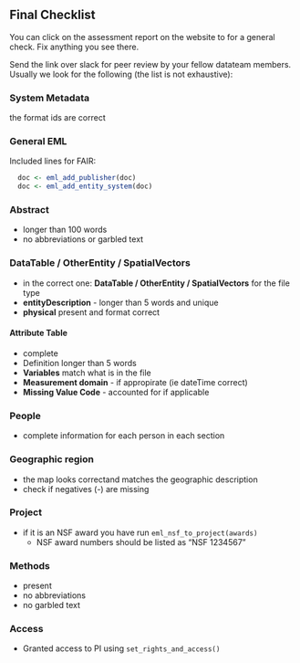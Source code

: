
## Final Checklist

You can click on the  assessment report on the website to for a general check. Fix anything you see there.

Send the link over slack for peer review by your fellow datateam members. Usually we look for the following (the list is not exhaustive):

### System Metadata
the format ids are correct

### General EML
Included lines for FAIR:
```r
  doc <- eml_add_publisher(doc)
  doc <- eml_add_entity_system(doc)
```
  
### Abstract
- longer than 100 words
- no abbreviations or garbled text

### DataTable / OtherEntity / SpatialVectors
- in the correct one: **DataTable / OtherEntity / SpatialVectors** for the file type
- **entityDescription** - longer than 5 words and unique
- **physical** present and format correct

#### Attribute Table
- complete
- Definition longer than 5 words
- **Variables** match what is in the file
- **Measurement domain** - if appropirate (ie dateTime correct)
- **Missing Value Code** - accounted for if applicable

### People
- complete information for each person in each section

### Geographic region
- the map looks correctand matches the geographic description
- check if negatives (-) are missing

### Project
- if it is an NSF award you have run `eml_nsf_to_project(awards)`
    + NSF award numbers should be listed as "NSF 1234567"

### Methods
- present
- no abbreviations
- no garbled text

### Access
- Granted access to PI using `set_rights_and_access()`
